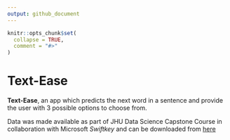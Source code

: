 ```yaml
---
output: github_document
---
```


<!-- README.md is generated from README.Rmd. Please edit that file -->

```r
knitr::opts_chunk$set(
  collapse = TRUE,
  comment = "#>"
)
```

# **Text-Ease**

<!-- badges: start -->
<!-- badges: end -->

**Text-Ease**, an app which predicts the next word in a sentence and provide the user with 3 possible options to choose from.

Data was made available as part of JHU Data Science Capstone Course in collaboration with Microsoft *Swiftkey* and can be downloaded from [here](https://d396qusza40orc.cloudfront.net/dsscapstone/dataset/Coursera-SwiftKey.zip)
